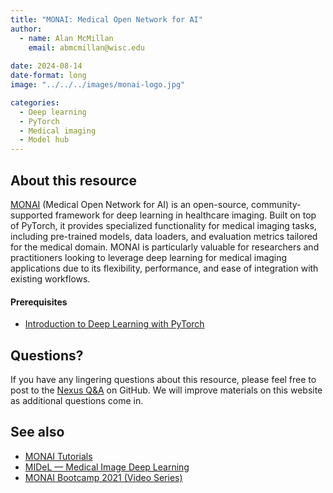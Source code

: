 ```yaml
---
title: "MONAI: Medical Open Network for AI"
author: 
  - name: Alan McMillan
    email: abmcmillan@wisc.edu
    
date: 2024-08-14
date-format: long
image: "../../../images/monai-logo.jpg"

categories: 
  - Deep learning
  - PyTorch
  - Medical imaging
  - Model hub
---
```

## About this resource

[MONAI](https://monai.io/index.html) (Medical Open Network for AI) is an open-source, community-supported framework for deep learning in healthcare imaging. Built on top of PyTorch, it provides specialized functionality for medical imaging tasks, including pre-trained models, data loaders, and evaluation metrics tailored for the medical domain. MONAI is particularly valuable for researchers and practitioners looking to leverage deep learning for medical imaging applications due to its flexibility, performance, and ease of integration with existing workflows.

#### Prerequisites
- [Introduction to Deep Learning with PyTorch](https://uw-madison-datascience.github.io/ML-X-Nexus/Learn/Workshops/Intro-Deeplearning_PyTorch.html)

## Questions?
If you have any lingering questions about this resource, please feel free to post to the [Nexus Q&A](https://github.com/UW-Madison-DataScience/ML-X-Nexus/discussions/categories/q-a) on GitHub. We will improve materials on this website as additional questions come in.

## See also
- [MONAI Tutorials](https://github.com/Project-MONAI/tutorials)
- [MIDeL — Medical Image Deep Learning](https://mayo-radiology-informatics-lab.github.io/MIDeL/index.html)
- [MONAI Bootcamp 2021 (Video Series)](https://www.youtube.com/playlist?list=PLtoSVSQ2XzyCobzE6NvwjNpITsQyPUtfs)
